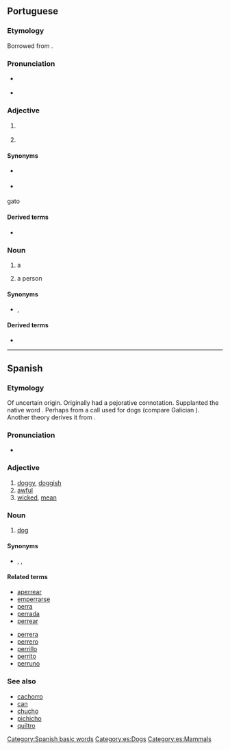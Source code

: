 {{also|Perro|pero|però}}
==Portuguese==

===Etymology===
Borrowed from {{bor|pt|es|perro||dog}}.

===Pronunciation===
* {{a|Portugal|Brazil}} {{IPA|/ˈpe.ʁu/|lang=pt}}
* {{hyphenation|per|ro|lang=pt}}

===Adjective===
{{pt-adj|perr|o}}

# {{l|en|stiff}} {{gloss|of an object, rigid, hard to bend, inflexible}}
#: {{ux|pt|A porta está '''perra''', não a consigo abrir.|3=The door is stuck, I can't open it.}}
# {{l|en|stubborn}}

====Synonyms====
* {{sense|stiff}} {{l|pt|emperrado}}
* {{sense|stubborn}} {{l|pt|teimoso}}
gato

====Derived terms====
* {{l|pt|emperrar}}

===Noun===
{{pt-noun|m|s}}

# {{lb|pt|rare}} a {{l|en|dog}}
# a {{l|en|mischievous}} person

====Synonyms====
* {{sense|dog}} {{l|pt|cão}}, {{l|pt|cachorro}}

====Derived terms====
* {{l|pt|aperrear}}

----

==Spanish==

===Etymology===
Of uncertain origin. Originally had a pejorative connotation. Supplanted the native word {{m|es|can}}. Perhaps from a call used for dogs (compare Galician {{m|ga|apurrar||set the dogs on}}). Another theory derives it from {{etyl|xib|es}}.

===Pronunciation===
* {{es-IPA}}

===Adjective===
{{es-adj|f=perra}}

# [[doggy]], [[doggish]]
# [[awful]]
# [[wicked]], [[mean]]

===Noun===
{{es-noun|m|f=perra}}

# [[dog]]

====Synonyms====
* {{l|es|cachorro}}, {{l|es|can}}, {{l|es|chucho}}

====Related terms====
{{rel-top}}
* [[aperrear]]
* [[emperrarse]]
* [[perra]] {{g|f}}
* [[perrada]]
* [[perrear]]
{{rel-mid}}
* [[perrera]] {{g|f}}
* [[perrero]]
* [[perrillo]]
* [[perrito]] {{g|m}}
* [[perruno]] {{pos_a}}
{{rel-bottom}}

===See also===
* [[cachorro]] {{g|m}}
* [[can]] {{g|m}}
* [[chucho]] {{g|m}}
* [[pichicho]] {{g|m}}
* [[quiltro]] {{g|m}}

[[Category:Spanish basic words]]
[[Category:es:Dogs]]
[[Category:es:Mammals]]